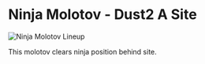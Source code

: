 # Ninja Molotov - Dust2 A Site

![Ninja Molotov Lineup](https://via.placeholder.com/600x400/FFB800/000000?text=Ninja+Molotov+Lineup)

This molotov clears ninja position behind site.